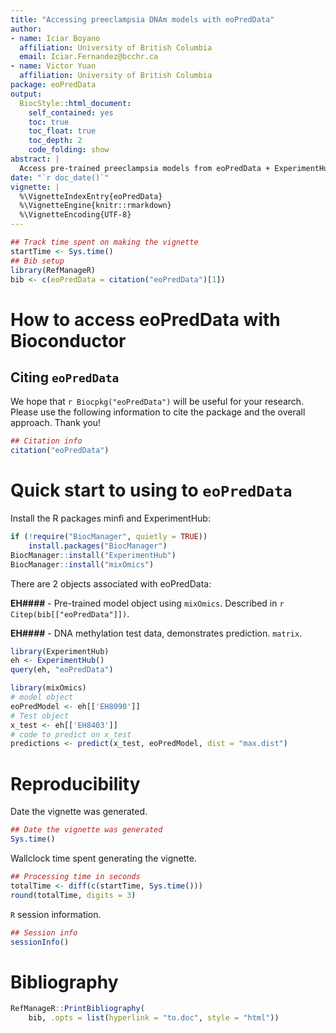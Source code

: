 ```yaml
---
title: "Accessing preeclampsia DNAm models with eoPredData"
author:
- name: Iciar Boyano
  affiliation: University of British Columbia
  email: Iciar.Fernandez@bcchr.ca
- name: Victor Yuan
  affiliation: University of British Columbia
package: eoPredData
output:
  BiocStyle::html_document:
    self_contained: yes
    toc: true
    toc_float: true
    toc_depth: 2
    code_folding: show
abstract: |
  Access pre-trained preeclampsia models from eoPredData + ExperimentHub
date: "`r doc_date()`"
vignette: |
  %\VignetteIndexEntry{eoPredData}
  %\VignetteEngine{knitr::rmarkdown}
  %\VignetteEncoding{UTF-8}
---
```


```r
## Track time spent on making the vignette
startTime <- Sys.time()
## Bib setup
library(RefManageR)
bib <- c(eoPredData = citation("eoPredData")[1])
```

# How to access eoPredData with Bioconductor

## Citing `eoPredData`

We hope that `r Biocpkg("eoPredData")` will be useful for your research. Please 
use the following information to cite the package and the overall approach. 
Thank you!

```r
## Citation info
citation("eoPredData")
```

# Quick start to using to `eoPredData`

Install the R packages minfi and ExperimentHub:

```r
if (!require("BiocManager", quietly = TRUE))
    install.packages("BiocManager")
BiocManager::install("ExperimentHub")
BiocManager::install("mixOmics")
```

There are 2 objects associated with eoPredData:

**EH####** - Pre-trained model object using `mixOmics`. Described in 
`r Citep(bib[["eoPredData"]])`.

**EH####** - DNA methylation test data, demonstrates prediction. `matrix`.

```r
library(ExperimentHub)
eh <- ExperimentHub()
query(eh, "eoPredData")

library(mixOmics)
# model object
eoPredModel <- eh[['EH8090']] 
# Test object
x_test <- eh[['EH8403']]
# code to predict on x_test
predictions <- predict(x_test, eoPredModel, dist = "max.dist")
```

# Reproducibility

Date the vignette was generated.

```r
## Date the vignette was generated
Sys.time()
```

Wallclock time spent generating the vignette.

```r
## Processing time in seconds
totalTime <- diff(c(startTime, Sys.time()))
round(totalTime, digits = 3)
```

`R` session information.

```r
## Session info
sessionInfo()
```

# Bibliography

```r
RefManageR::PrintBibliography(
    bib, .opts = list(hyperlink = "to.doc", style = "html"))
```
